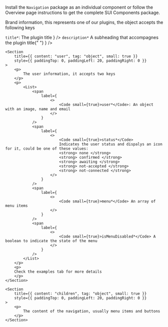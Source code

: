
<Section
	title="Installation"
	contained={true}
	style={{ paddingTop: 20, paddingBottom: 0 }}
>
	<p>
		Install the <Code small={true}>Navigation</Code> package as an individual
		component or follow the Overview page instructions to get the complete SUI
		Components package.
	</p>
</Section>

<Section title="Props" border={true}>
	<Section
		title={{ content: "brand*", tag: "object", small: true }}
		style={{ paddingTop: 0, paddingLeft: 20, paddingRight: 0 }}
	>
		<p>
			Brand information, this represents one of our plugins, the object accepts
			the following keys
		</p>
		<p>
			<List>
				<span
					label={
						<>
							<Code small={true}>title*</Code>: The plugin title
						</>
					}
				/>
				<span
					label={
						<>
							<Code small={true}>description*</Code> A subheading that
							accompagnes the plugin title{" "}
						</>
					}
				/>
			</List>
		</p>
	</Section>

    <Section
    	title={{ content: "user", tag: "object", small: true }}
    	style={{ paddingTop: 0, paddingLeft: 20, paddingRight: 0 }}
    >
    	<p>
    		The user information, it accepts two keys
    	</p>
    	<p>
    		<List>
    			<span
    				label={
    					<>
    						<Code small={true}>user*</Code>: An object with an image, name and email
    					</>
    				}
    			/>
				<span
    				label={
    					<>
    						<Code small={true}>status*</Code>
							Indicates the user status and dispalys an icon for it, could be one of these values:   
							<strong> none </strong>
							<strong> confirmed </strong> 
							<strong> awaiting </strong>
							<strong> not-accepted </strong>
							<strong> not-connected </strong>
						</>
    				}
    			/>
    			<span
    				label={
    					<>
    						<Code small={true}>menu*</Code> An array of menu items
    					</>
    				}
    			/>
				<span
    				label={
    					<>
    						<Code small={true}>isMenuDisabled*</Code> A boolean to indicate the state of the menu
    					</>
    				}
    			/>
    		</List>
    	</p>
		<p>
		Check the examples tab for more details
		</p>
    </Section>

    <Section
    	title={{ content: "children", tag: "object", small: true }}
    	style={{ paddingTop: 0, paddingLeft: 20, paddingRight: 0 }}
    >
    	<p>
    		The content of the navigation, usually menu items and buttons
    	</p>
    </Section>

</Section>
